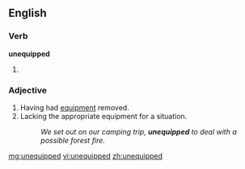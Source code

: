 ==English==
===Verb===
'''unequipped'''
# {{past of|[[unequip]]}}

===Adjective===
{{en-adj}}
# Having had [[equipment]] removed.
# Lacking the appropriate equipment for a situation.
#:''We set out on our camping trip, '''unequipped''' to deal with a possible forest fire.''

[[mg:unequipped]]
[[vi:unequipped]]
[[zh:unequipped]]
